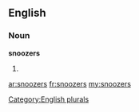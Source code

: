 ==English==

===Noun===
'''snoozers'''

# {{plural of|[[snoozer]]}}

[[Category:English plurals]]

[[ar:snoozers]]
[[fr:snoozers]]
[[my:snoozers]]